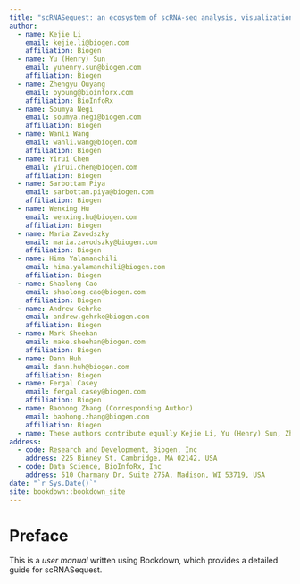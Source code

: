 ```yaml
--- 
title: "scRNASequest: an ecosystem of scRNA-seq analysis, visualization and publishing"
author:
  - name: Kejie Li
    email: kejie.li@biogen.com
    affiliation: Biogen
  - name: Yu (Henry) Sun
    email: yuhenry.sun@biogen.com
    affiliation: Biogen
  - name: Zhengyu Ouyang
    email: oyoung@bioinforx.com
    affiliation: BioInfoRx
  - name: Soumya Negi
    email: soumya.negi@biogen.com
    affiliation: Biogen
  - name: Wanli Wang
    email: wanli.wang@biogen.com
    affiliation: Biogen
  - name: Yirui Chen
    email: yirui.chen@biogen.com
    affiliation: Biogen
  - name: Sarbottam Piya
    email: sarbottam.piya@biogen.com
    affiliation: Biogen
  - name: Wenxing Hu
    email: wenxing.hu@biogen.com
    affiliation: Biogen
  - name: Maria Zavodszky
    email: maria.zavodszky@biogen.com
    affiliation: Biogen
  - name: Hima Yalamanchili
    email: hima.yalamanchili@biogen.com
    affiliation: Biogen
  - name: Shaolong Cao
    email: shaolong.cao@biogen.com
    affiliation: Biogen
  - name: Andrew Gehrke
    email: andrew.gehrke@biogen.com
    affiliation: Biogen
  - name: Mark Sheehan
    email: make.sheehan@biogen.com
    affiliation: Biogen
  - name: Dann Huh
    email: dann.huh@biogen.com
    affiliation: Biogen
  - name: Fergal Casey
    email: fergal.casey@biogen.com
    affiliation: Biogen
  - name: Baohong Zhang (Corresponding Author)
    email: baohong.zhang@biogen.com
    affiliation: Biogen
  - name: These authors contribute equally Kejie Li, Yu (Henry) Sun, Zhengyu Ouyang
address:
  - code: Research and Development, Biogen, Inc
    address: 225 Binney St, Cambridge, MA 02142, USA
  - code: Data Science, BioInfoRx, Inc
    address: 510 Charmany Dr, Suite 275A, Madison, WI 53719, USA
date: "`r Sys.Date()`"
site: bookdown::bookdown_site
---
```


# Preface
This is a *user manual* written using Bookdown, which provides a detailed guide for scRNASequest.
